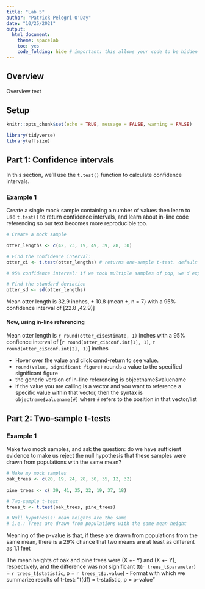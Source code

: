 ```yaml
---
title: "Lab 5"
author: "Patrick Pelegri-O'Day"
date: "10/25/2021"
output: 
  html_document: 
    theme: spacelab
    toc: yes
    code_folding: hide # important: this allows your code to be hidden by default
---
```

## Overview

Overview text

## Setup
```r
knitr::opts_chunk$set(echo = TRUE, message = FALSE, warning = FALSE)

library(tidyverse)
library(effsize)
```

## Part 1: Confidence intervals

In this section, we'll use the `t.test()` function to calculate confidence intervals.

### Example 1

Create a single mock sample containing a number of values then learn to use  `t.test()` to return confidence intervals, and learn about in-line code referencing so our text becomes more reproducible too.

```r
# Create a mock sample

otter_lengths <- c(42, 23, 19, 49, 39, 28, 30)

# Find the confidence interval:
otter_ci <- t.test(otter_lengths) # returns one-sample t-test. default null hypothesis is that true mean = 0

# 95% confidence interval: if we took multiple samples of pop, we'd expect that 95% of the confidence intervals would contain the population mean

# Find the standard deviation
otter_sd <- sd(otter_lengths)
```

Mean otter length is 32.9 inches, $\pm$ 10.8 (mean $\pm$, n = 7) with a 95% confidence interval of [22.8 ,42.9)]

#### Now, using in-line referencing

Mean otter length is `r round(otter_ci$estimate, 1)` inches with a 95% confience interval of [`r round(otter_ci$conf.int[1], 1)`, `r round(otter_ci$conf.int[2], 1)`] inches

- Hover over the value and click cmnd-return to see value.
- `round(value, significant figure)` rounds a value to the specified significant figure
- the generic version of in-line referencing is objectname$valuename
- if the value you are calling is a vector and you want to reference a specific value within that vector, then the syntax is `objectname$valuename[#]` where `#` refers to the position in that vector/list

## Part 2: Two-sample t-tests

### Example 1

Make two mock samples, and ask the question: do we have sufficient evidence to make us reject the null hypothesis that these samples were drawn from populations with the same mean?

```r
# Make my mock samples
oak_trees <- c(20, 19, 24, 28, 30, 35, 12, 32)
  
pine_trees <- c( 39, 41, 35, 22, 19, 37, 18)

# Two-sample t-test
trees_t <- t.test(oak_trees, pine_trees)

# Null hypothesis: mean heights are the same
# i.e.: Trees are drawn from populations with the same mean height
```
Meaning of the p-value is that, if these are drawn from populations from the same mean, there is a 29% chance that two means are at least as different as 1.1 feet

The mean heights of oak and pine trees were (X +- Y) and (X +- Y), respectively, and the difference was not significant (t(`r trees_t$parameter`) = `r trees_t$statistic`, p = `r trees_t$p.value`)
- Format with which we summarize results of t-test: "t(df) = t-statistic, p = p-value"

